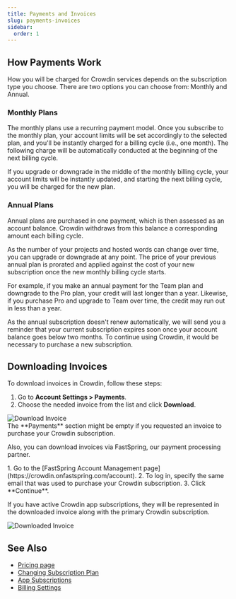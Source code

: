 ```yaml
---
title: Payments and Invoices
slug: payments-invoices
sidebar:
  order: 1
---
```


[//]: # (https://support.crowdin.com/payments-invoices/)


## How Payments Work

How you will be charged for Crowdin services depends on the subscription type you choose. There are two options you can choose from: Monthly and Annual.

### Monthly Plans

The monthly plans use a recurring payment model. Once you subscribe to the monthly plan, your account limits will be set accordingly to the selected plan, and you'll be instantly charged for a billing cycle (i.e., one month). The following charge will be automatically conducted at the beginning of the next billing cycle. 

If you upgrade or downgrade in the middle of the monthly billing cycle, your account limits will be instantly updated, and starting the next billing cycle, you will be charged for the new plan.

### Annual Plans

Annual plans are purchased in one payment, which is then assessed as an account balance. Crowdin withdraws from this balance a corresponding amount each billing cycle.

As the number of your projects and hosted words can change over time, you can upgrade or downgrade at any point. The price of your previous annual plan is prorated and applied against the cost of your new subscription once the new monthly billing cycle starts.

For example, if you make an annual payment for the Team plan and downgrade to the Pro plan, your credit will last longer than a year.
Likewise, if you purchase Pro and upgrade to Team over time, the credit may run out in less than a year.

As the annual subscription doesn't renew automatically, we will send you a reminder that your current subscription expires soon once your account balance goes below two months. To continue using Crowdin, it would be necessary to purchase a new subscription.

## Downloading Invoices

To download invoices in Crowdin, follow these steps:
<Steps>
  1. Go to **Account Settings > Payments**.
  2. Choose the needed invoice from the list and click **Download**.
</Steps>

<Image src={downloadInvoice} alt="Download Invoice" />

<Aside>
  The **Payments** section might be empty if you requested an invoice to purchase your Crowdin subscription.
</Aside>

Also, you can download invoices via FastSpring, our payment processing partner.

<Steps>
  1. Go to the [FastSpring Account Management page](https://crowdin.onfastspring.com/account).
  2. To log in, specify the same email that was used to purchase your Crowdin subscription.
  3. Click **Continue**. 
</Steps>

If you have active Crowdin app subscriptions, they will be represented in the downloaded invoice along with the primary Crowdin subscription.

<Image src={downloadedInvoice} alt="Downloaded Invoice" />

## See Also

* [Pricing page](https://crowdin.com/pricing)
* [Changing Subscription Plan](/changing-subscription-plan)
* [App Subscriptions](/app-subscriptions)
* [Billing Settings](/billing-settings)